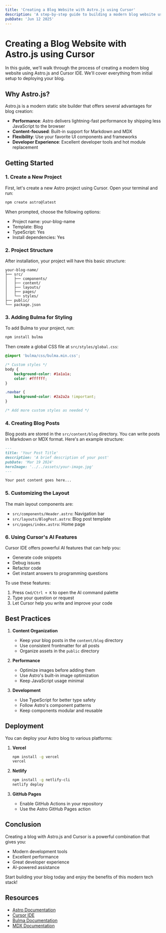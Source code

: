 ```yaml
---
title: 'Creating a Blog Website with Astro.js using Cursor'
description: 'A step-by-step guide to building a modern blog website using Astro.js and Cursor IDE'
pubDate: 'Jun 12 2025'
---
```


# Creating a Blog Website with Astro.js using Cursor

In this guide, we'll walk through the process of creating a modern blog website using Astro.js and Cursor IDE. We'll cover everything from initial setup to deploying your blog.

## Why Astro.js?

Astro.js is a modern static site builder that offers several advantages for blog creation:

- **Performance**: Astro delivers lightning-fast performance by shipping less JavaScript to the browser
- **Content-focused**: Built-in support for Markdown and MDX
- **Flexibility**: Use your favorite UI components and frameworks
- **Developer Experience**: Excellent developer tools and hot module replacement

## Getting Started

### 1. Create a New Project

First, let's create a new Astro project using Cursor. Open your terminal and run:

```bash
npm create astro@latest
```

When prompted, choose the following options:
- Project name: your-blog-name
- Template: Blog
- TypeScript: Yes
- Install dependencies: Yes

### 2. Project Structure

After installation, your project will have this basic structure:

```
your-blog-name/
├── src/
│   ├── components/
│   ├── content/
│   ├── layouts/
│   ├── pages/
│   └── styles/
├── public/
└── package.json
```

### 3. Adding Bulma for Styling

To add Bulma to your project, run:

```bash
npm install bulma
```

Then create a global CSS file at `src/styles/global.css`:

```css
@import 'bulma/css/bulma.min.css';

/* Custom styles */
body {
    background-color: #1a1a1a;
    color: #ffffff;
}

.navbar {
    background-color: #2a2a2a !important;
}

/* Add more custom styles as needed */
```

### 4. Creating Blog Posts

Blog posts are stored in the `src/content/blog` directory. You can write posts in Markdown or MDX format. Here's an example structure:

```markdown
---
title: 'Your Post Title'
description: 'A brief description of your post'
pubDate: 'Mar 19 2024'
heroImage: '../../assets/your-image.jpg'
---

Your post content goes here...
```

### 5. Customizing the Layout

The main layout components are:
- `src/components/Header.astro`: Navigation bar
- `src/layouts/BlogPost.astro`: Blog post template
- `src/pages/index.astro`: Home page

### 6. Using Cursor's AI Features

Cursor IDE offers powerful AI features that can help you:
- Generate code snippets
- Debug issues
- Refactor code
- Get instant answers to programming questions

To use these features:
1. Press `Cmd/Ctrl + K` to open the AI command palette
2. Type your question or request
3. Let Cursor help you write and improve your code

## Best Practices

1. **Content Organization**
   - Keep your blog posts in the `content/blog` directory
   - Use consistent frontmatter for all posts
   - Organize assets in the `public` directory

2. **Performance**
   - Optimize images before adding them
   - Use Astro's built-in image optimization
   - Keep JavaScript usage minimal

3. **Development**
   - Use TypeScript for better type safety
   - Follow Astro's component patterns
   - Keep components modular and reusable

## Deployment

You can deploy your Astro blog to various platforms:

1. **Vercel**
   ```bash
   npm install -g vercel
   vercel
   ```

2. **Netlify**
   ```bash
   npm install -g netlify-cli
   netlify deploy
   ```

3. **GitHub Pages**
   - Enable GitHub Actions in your repository
   - Use the Astro GitHub Pages action

## Conclusion

Creating a blog with Astro.js and Cursor is a powerful combination that gives you:
- Modern development tools
- Excellent performance
- Great developer experience
- AI-powered assistance

Start building your blog today and enjoy the benefits of this modern tech stack!

## Resources

- [Astro Documentation](https://docs.astro.build)
- [Cursor IDE](https://cursor.sh)
- [Bulma Documentation](https://bulma.io/documentation)
- [MDX Documentation](https://mdxjs.com) 